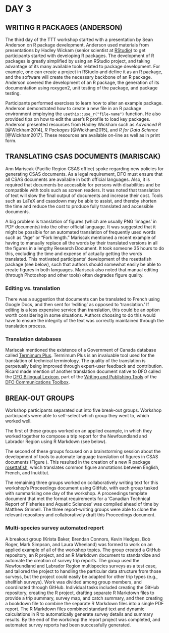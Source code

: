 # DAY 3

## WRITING R PACKAGES (ANDERSON)

The third day of the TTT workshop started with a presentation by Sean Anderson on R
package development. Anderson used materials from presentations by Hadley
Wickam (senior scientist at [RStudio](https://www.rstudio.com/)) to get
participants started with developing
R packages. The development of R packages is greatly simplified by using an
RStudio project, and taking advantage of its many available tools related to
package development. For example, one can create a project in RStudio and
define it as an R package, and the software will create the necessary backbone
of an R package. Anderson covered the development of an R package, the
generation of its documentation using roxygen2, unit testing of the package, and
package testing.

Participants performed exercises to learn how to alter an example package.
Anderson demonstrated how to create a new file in an R package environment
employing the `usethis::use_r("file-name")` function. He also provided tips on
how to edit the user's R profile to load key packages. Anderson presented
resources from Hadley Wickham such as *Advanced R* [@Wickham2014], *R Packages*
[@Wickham2015], and *R for Data Science* [@Wickham2017]. These resources are
available on-line as well as in print form.

## TRANSLATING CSAS DOCUMENTS (MARISCAK)

Ann Mariscak (Pacific Region CSAS office) spoke regarding
new policies for generating CSAS documents. As a
legal requirement, DFO must ensure that all CSAS documents are
available in both official languages. Also, it is required that
documents be accessible for persons with disabilities and be compatible with
tools such as screen readers. It was noted that translation of text will slow
the final output of documents and increase their cost. Tools such as LaTeX and
csasdown may be able to assist, and thereby shorten the time and
reduce the cost to produce fully translated and accessible documents. 

A big problem is
translation of figures (which are usually PNG 'images' in PDF documents) into the other
official language. It was suggested that it might be possible for an automated
translation of frequently used words such as "Age" or "Fork length."
Mariscak mentioned a recent example of having to manually replace all the words 
by their translated versions in
all the figures in a lengthy Research Document. It took someone 35 hours to do
this, excluding the time and expense of actually getting the words translated. 
This motivated participants' development of the rosettafish package (see below),
such that authors should somewhat easily be able to create figures in both 
languages.
Mariscak also noted that manual editing (through Photoshop and other tools) often degrades figure quality.

### Editing vs. translation

There was a suggestion that documents can be translated to French using Google
Docs, and then sent for 'editing' as opposed to 'translation.' If editing is
a less expensive service than translation, this could be an option worth
considering in some situations. Authors choosing to do this would have to
ensure the integrity of the text was correctly maintained through the
translation process.

### Translation databases

Mariscak mentioned the existence of a Government of Canada database called
[Termimum
Plus](https://www.btb.termiumplus.gc.ca/tpv2alpha/alpha-eng.html?lang=eng).
Termimum Plus is an invaluable tool used for the translation of technical
terminology. The quality of the translation is perpetually being improved
through expert-user feedback and contribution. Ricard made mention of another
translation document native to DFO called the [DFO Bilingual
Lexicon](http://intra.dfo-mpo.gc.ca/IntraCom/toolbox/pdf/lexicon-lexique-bil-2018.pdf), 
part of the [Writing and Publishing Tools](http://intra.dfo-mpo.gc.ca/IntraCom/toolbox/writing-tools-eng.htm) 
of the [DFO Communications Toolbox](http://intra.dfo-mpo.gc.ca/IntraCom/toolbox/home-eng.htm).

## BREAK-OUT GROUPS

Workshop participants separated out into five break-out groups. Workshop
participants were able to self-select which group they went to, which worked
well.

The first of these groups worked on an applied example, in which they worked
together to compose a trip report for the Newfoundland and Labrador Region using
R Markdown (see below).

The second of these groups focused on a brainstorming session about the
development of tools to automate language translation of figures in CSAS
documents (Figure \ref{fig:genesis}). This resulted in the creation of a new R package
[rosettafish](https://github.com/pbs-assess/rosettafish), which translates
common figure annotations between English, French, and Inuktitut.
<!-- Brainstorming photo -->
\begin{figure}
\begin{center}
  % {\centering{\includegraphics[width=4in, angle=270]{rosetta-genesis.jpg}}
  \includegraphics[width=4in, angle=270]{rosetta-genesis.jpg}
\end{center}
\caption[Genesis of rosettafish]{The genesis of the rosettafish R package.}
\label{fig:genesis}
\end{figure}


The remaining three groups worked on collaboratively writing text for this
workshop's Proceedings document using GitHub, with each group tasked with
summarising one day of the workshop. A proceedings template document that met
the format requirements for a 'Canadian Technical Report of Fisheries and
Aquatic Sciences' was compiled ahead of time by Matthew Grinnell.
The three report-writing groups
were able to clone the relevant repository and collaboratively draft this
Proceedings document.

### Multi-species survey automated report

A breakout group (Krista Baker, Brendan Connors, Kevin Hedges, Bob Roger, Mark
Simpson, and Laura Wheeland) was formed to work on an applied example of all of
the workshop topics. The group created a GitHub repository, an R project, and
an R Markdown document to standardize and automate the creation of survey
trip reports. The group used the Newfoundland and Labrador Region multispecies
surveys as a test case, and tailored the project to handling the particular data
structure from those surveys, but the project could easily be adapted for other
trip types (e.g., shellfish surveys). Work was divided among group members, and
coordinated through GitHub. Individual tasks included creating the GitHub
repository, creating the R project, drafting separate R Markdown files to
provide a trip summary, survey map, and catch summary, and then creating a
bookdown file to combine the separate R Markdown files into a single PDF report.
The R Markdown files combined standard text and dynamic calculations in R to
automatically generate survey details and summary results. By the end of the
workshop the report project was completed, and automated survey reports had been
successfully generated.
